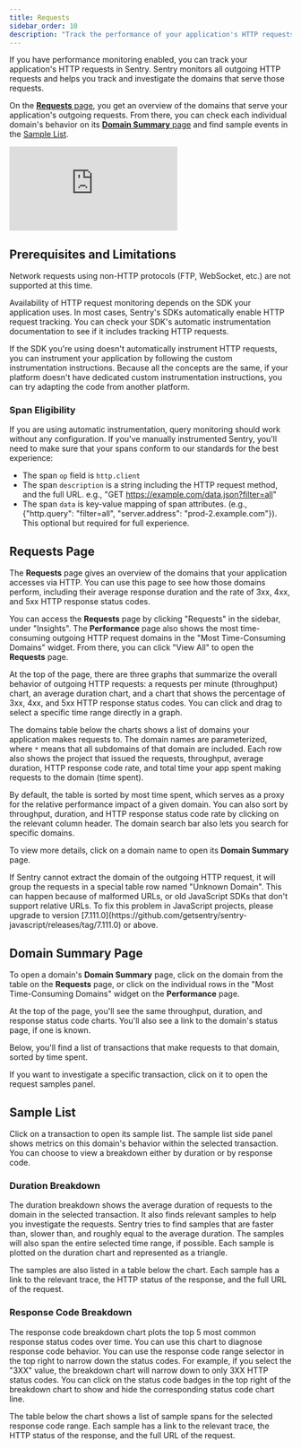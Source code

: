 ```yaml
---
title: Requests
sidebar_order: 10
description: "Track the performance of your application's HTTP requests and drill into the domains serving those requests."
---
```


<Include name="feature-available-for-plan-business.mdx" />

If you have performance monitoring enabled, you can track your application's HTTP requests in Sentry. Sentry monitors all outgoing HTTP requests and helps you track and investigate the domains that serve those requests.

On the [**Requests** page](#requests-page), you get an overview of the domains that serve your application's outgoing requests. From there, you can check each individual domain's behavior on its [**Domain Summary** page](#domain-summary-page) and find sample events in the [Sample List](#sample-list).

<div style={{"height":"0px","paddingBottom":"calc(56.8359% + 41px)","position":"relative","width":"100%"}}>
  <iframe
    src="https://demo.arcade.software/sxHVqKO8f4jGyrahWSuD?embed&show_copy_link=true"
    frameborder="0"
    loading="lazy"
    webkitallowfullscreen
    mozallowfullscreen
    allowfullscreen
    style={{"colorScheme":"light","height":"100%","left":"0px","position":"absolute","top":"0px","width":"100%"}}
    title="[Walkthrough] Insights -> Requests"
  ></iframe>
</div>

## Prerequisites and Limitations

<Note>
Network requests using non-HTTP protocols (FTP, WebSocket, etc.) are not supported at this time.
</Note>

Availability of HTTP request monitoring depends on the SDK your application uses. In most cases, Sentry's SDKs automatically enable HTTP request tracking. You can check your SDK's <PlatformLink to="/tracing/instrumentation/automatic-instrumentation">automatic instrumentation documentation</PlatformLink> to see if it includes tracking HTTP requests.

If the SDK you're using doesn't automatically instrument HTTP requests, you can instrument your application by following the <PlatformLink to="/tracing/instrumentation/custom-instrumentation/">custom instrumentation</PlatformLink> instructions. Because all the concepts are the same, if your platform doesn't have dedicated custom instrumentation instructions, you can try adapting the code from another platform.

### Span Eligibility

If you are using <PlatformLink to="/performance/instrumentation/automatic-instrumentation">automatic instrumentation</PlatformLink>, query monitoring should work without any configuration. If you've manually instrumented Sentry, you'll need to make sure that your spans conform to our standards for the best experience:

- The span `op` field is `http.client`
- The span `description` is a string including the HTTP request method, and the full URL. e.g., "GET https://example.com/data.json?filter=all"
- The span `data` is key-value mapping of span attributes. (e.g., {"http.query": "filter=all", "server.address": "prod-2.example.com"}). This optional but required for full experience.

## Requests Page

The **Requests** page gives an overview of the domains that your application accesses via HTTP. You can use this page to see how those domains perform, including their average response duration and the rate of 3xx, 4xx, and 5xx HTTP response status codes.

You can access the **Requests** page by clicking "Requests" in the sidebar, under "Insights". The **Performance** page also shows the most time-consuming outgoing HTTP request domains in the "Most Time-Consuming Domains" widget. From there, you can click "View All" to open the **Requests** page.

At the top of the page, there are three graphs that summarize the overall behavior of outgoing HTTP requests: a requests per minute (throughput) chart, an average duration chart, and a chart that shows the percentage of 3xx, 4xx, and 5xx HTTP response status codes. You can click and drag to select a specific time range directly in a graph.

The domains table below the charts shows a list of domains your application makes requests to. The domain names are parameterized, where `*` means that all subdomains of that domain are included. Each row also shows the project that issued the requests, throughput, average duration, HTTP response code rate, and total time your app spent making requests to the domain (time spent).

By default, the table is sorted by most time spent, which serves as a proxy for the relative performance impact of a given domain. You can also sort by throughput, duration, and HTTP response status code rate by clicking on the relevant column header. The domain search bar also lets you search for specific domains.

To view more details, click on a domain name to open its **Domain Summary** page.

<Note>
If Sentry cannot extract the domain of the outgoing HTTP request, it will group the requests in a special table row named "Unknown Domain". This can happen because of malformed URLs, or old JavaScript SDKs that don't support relative URLs. To fix this problem in JavaScript projects, please upgrade to version [7.111.0](https://github.com/getsentry/sentry-javascript/releases/tag/7.111.0) or above.
</Note>

## Domain Summary Page

To open a domain's **Domain Summary** page, click on the domain from the table on the **Requests** page, or click on the individual rows in the "Most Time-Consuming Domains" widget on the **Performance** page.

At the top of the page, you'll see the same throughput, duration, and response status code charts. You'll also see a link to the domain's status page, if one is known.

Below, you'll find a list of transactions that make requests to that domain, sorted by time spent.

If you want to investigate a specific transaction, click on it to open the request samples panel.

## Sample List

Click on a transaction to open its sample list. The sample list side panel shows metrics on this domain's behavior within the selected transaction. You can choose to view a breakdown either by duration or by response code.

### Duration Breakdown

The duration breakdown shows the average duration of requests to the domain in the selected transaction. It also finds relevant samples to help you investigate the requests. Sentry tries to find samples that are faster than, slower than, and roughly equal to the average duration. The samples will also span the entire selected time range, if possible. Each sample is plotted on the duration chart and represented as a triangle.

The samples are also listed in a table below the chart. Each sample has a link to the relevant trace, the HTTP status of the response, and the full URL of the request.

### Response Code Breakdown

The response code breakdown chart plots the top 5 most common response status codes over time. You can use this chart to diagnose response code behavior. You can use the response code range selector in the top right to narrow down the status codes. For example, if you select the "3XX" value, the breakdown chart will narrow down to only 3XX HTTP status codes. You can click on the status code badges in the top right of the breakdown chart to show and hide the corresponding status code chart line.

The table below the chart shows a list of sample spans for the selected response code range. Each sample has a link to the relevant trace, the HTTP status of the response, and the full URL of the request.
